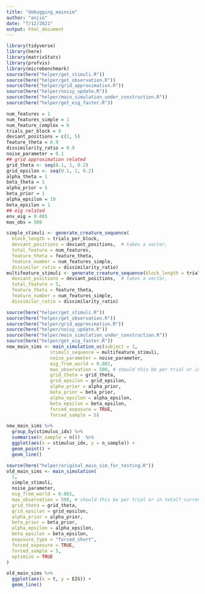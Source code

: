 ```yaml
---
title: "debugging_mainsim"
author: "anjie"
date: "7/12/2021"
output: html_document
---
```


```r
library(tidyverse)
library(here)
library(matrixStats)
library(profvis)
library(microbenchmark)
source(here("helper/get_stimuli.R"))
source(here("helper/get_observation.R"))
source(here("helper/grid_approximation.R"))
source(here("helper/noisy_update.R"))
source(here("helper/main_simulation_under_construction.R"))
source(here("helper/get_eig_faster.R"))

```

```r
num_features = 1
num_features_simple = 1
num_feature_complex = 6
trials_per_block = 8
deviant_positions = c(2, 5)
feature_theta = 0.9
dissimilarity_ratio = 0.9
noise_parameter = 0.1
## grid approximation related 
grid_theta <- seq(0.1, 1, 0.2)
grid_epsilon <- seq(0.1, 1, 0.2)
alpha_theta = 1
beta_theta = 1
alpha_prior = 5
beta_prior = 1
alpha_epsilon = 10 
beta_epsilon = 1
## eig related 
env_eig = 0.005
max_obs = 500

simple_stimuli <- generate_creature_sequence(
  block_length = trials_per_block, 
  deviant_positions = deviant_positions,  # takes a vector, 
  total_feature = num_features, 
  feature_theta = feature_theta, 
  feature_number = num_features_simple, 
  dissimilar_ratio = dissimilarity_ratio)
multifeature_stimuli <- generate_creature_sequence(block_length = trials_per_block, 
  deviant_positions = deviant_positions,  # takes a vector, 
  total_feature = 5, 
  feature_theta = feature_theta, 
  feature_number = num_features_simple, 
  dissimilar_ratio = dissimilarity_ratio)
```


```r
source(here("helper/get_stimuli.R"))
source(here("helper/get_observation.R"))
source(here("helper/grid_approximation.R"))
source(here("helper/noisy_update.R"))
source(here("helper/main_simulation_under_construction.R"))
source(here("helper/get_eig_faster.R"))
new_main_sims <- main_simulation_uc(subject = 1,
                stimuli_sequence = multifeature_stimuli, 
                noise_parameter = noise_parameter, 
                eig_from_world = 0.001,
                max_observation = 500, # should this be per trial or in total? currently per trial 
                grid_theta = grid_theta, 
                grid_epsilon = grid_epsilon, 
                alpha_prior = alpha_prior, 
                beta_prior = beta_prior,
                alpha_epsilon = alpha_epsilon, 
                beta_epsilon = beta_epsilon, 
                forced_exposure = TRUE,
                forced_sample = 5)


```


```r
new_main_sims %>% 
  group_by(stimulus_idx) %>% 
  summarise(n_sample = n())  %>%  
  ggplot(aes(x = stimulus_idx, y = n_sample)) + 
  geom_point() + 
  geom_line()
```





```r
source(here("helper/original_main_sim_for_testing.R"))
old_main_sims <- main_simulation(
  1, 
  simple_stimuli, 
  noise_parameter, 
  eig_from_world = 0.001,
  max_observation = 500, # should this be per trial or in total? currently in total 
  grid_theta = grid_theta, 
  grid_epsilon = grid_epsilon, 
  alpha_prior = alpha_prior, 
  beta_prior = beta_prior,
  alpha_epsilon = alpha_epsilon, 
  beta_epsilon = beta_epsilon, 
  exposure_type = "forced_short", 
  forced_exposure = TRUE,
  forced_sample = 5,
  optimize = TRUE 
)
```

```r
old_main_sims %>% 
  ggplot(aes(x = t, y = EIG)) + 
  geom_line()

```







